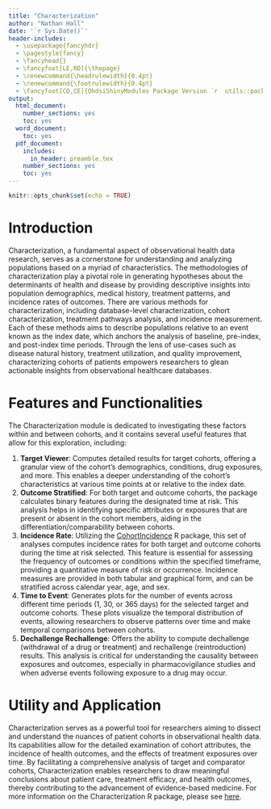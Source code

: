 ```yaml
---
title: "Characterization"
author: "Nathan Hall"
date: '`r Sys.Date()`'
header-includes:
  - \usepackage{fancyhdr}
  - \pagestyle{fancy}
  - \fancyhead{}
  - \fancyfoot[LE,RO]{\thepage}
  - \renewcommand{\headrulewidth}{0.4pt}
  - \renewcommand{\footrulewidth}{0.4pt}
  - \fancyfoot[CO,CE]{OhdsiShinyModules Package Version `r  utils::packageVersion("OhdsiShinyModules")`}
output:
  html_document:
    number_sections: yes
    toc: yes
  word_document:
    toc: yes
  pdf_document:
    includes:
      in_header: preamble.tex
    number_sections: yes
    toc: yes
---
```


```{=html}
<!--
%\VignetteEngine{knitr}
%\VignetteIndexEntry{Characterization}
-->
```
```r
knitr::opts_chunk$set(echo = TRUE)
```

# Introduction

Characterization, a fundamental aspect of observational health data research, serves as a cornerstone for understanding and analyzing populations based on a myriad of characteristics. The methodologies of characterization play a pivotal role in generating hypotheses about the determinants of health and disease by providing descriptive insights into population demographics, medical history, treatment patterns, and incidence rates of outcomes. There are various methods for characterization, including database-level characterization, cohort characterization, treatment pathways analysis, and incidence measurement. Each of these methods aims to describe populations relative to an event known as the index date, which anchors the analysis of baseline, pre-index, and post-index time periods. Through the lens of use-cases such as disease natural history, treatment utilization, and quality improvement, characterizing cohorts of patients empowers researchers to glean actionable insights from observational healthcare databases.

# Features and Functionalities

The Characterization module is dedicated to investigating these factors within and between cohorts, and it contains several useful features that allow for this exploration, including:

1.  **Target Viewer**: Computes detailed results for target cohorts, offering a granular view of the cohort's demographics, conditions, drug exposures, and more. This enables a deeper understanding of the cohort's characteristics at various time points at or relative to the index date.
2.  **Outcome Stratified**: For both target and outcome cohorts, the package calculates binary features during the designated time at risk. This analysis helps in identifying specific attributes or exposures that are present or absent in the cohort members, aiding in the differentiation/comparability between cohorts.
3.  **Incidence Rate**: Utilizing the [CohortIncidence](https://github.com/OHDSI/CohortIncidence "CohortIncidence") R package, this set of analyses computes incidence rates for both target and outcome cohorts during the time at risk selected. This feature is essential for assessing the frequency of outcomes or conditions within the specified timeframe, providing a quantitative measure of risk or occurrence. Incidence measures are provided in both tabular and graphical form, and can be stratified across calendar year, age, and sex.
4.  **Time to Event**: Generates plots for the number of events across different time periods (1, 30, or 365 days) for the selected target and outcome cohorts. These plots visualize the temporal distribution of events, allowing researchers to observe patterns over time and make temporal comparisons between cohorts.
5.  **Dechallenge Rechallenge**: Offers the ability to compute dechallenge (withdrawal of a drug or treatment) and rechallenge (reintroduction) results. This analysis is critical for understanding the causality between exposures and outcomes, especially in pharmacovigilance studies and when adverse events following exposure to a drug may occur.

# Utility and Application

Characterization serves as a powerful tool for researchers aiming to dissect and understand the nuances of patient cohorts in observational health data. Its capabilities allow for the detailed examination of cohort attributes, the incidence of health outcomes, and the effects of treatment exposures over time. By facilitating a comprehensive analysis of target and comparator cohorts, Characterization enables researchers to draw meaningful conclusions about patient care, treatment efficacy, and health outcomes, thereby contributing to the advancement of evidence-based medicine. For more information on the Characterization R package, please see [here](https://github.com/OHDSI/Characterization "Characterization").
